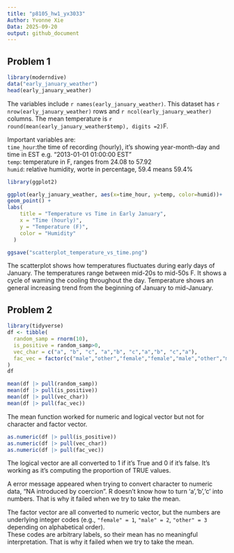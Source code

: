 ```yaml
---
title: "p8105_hw1_yx3033"
Author: Yvonne Xie
Data: 2025-09-20
output: github_document
---
```


## Problem 1
```r
library(moderndive)
data("early_january_weather")
head(early_january_weather)
```
The variables include `r names(early_january_weather)`.
This dataset has `r nrow(early_january_weather)` rows and `r ncol(early_january_weather)` columns.
The mean temperature is `r round(mean(early_january_weather$temp), digits =2)`F.

Important variables are:  
`time_hour`:the time of recording (hourly), it's showing year-month-day and time in EST e.g. "2013-01-01 01:00:00 EST"  
`temp`: temperature in F, ranges from 24.08 to 57.92  
`humid`: relative humidity, worte in percentage, 59.4 means 59.4%  

```r
library(ggplot2)
```
```r
ggplot(early_january_weather, aes(x=time_hour, y=temp, color=humid))+
geom_point() + 
labs(
    title = "Temperature vs Time in Early January",
    x = "Time (hourly)",
    y = "Temperature (F)",
    color = "Humidity"
  )

ggsave("scatterplot_temperature_vs_time.png")
```
 
The scatterplot shows how temperatures fluctuates during early days of January. The temperatures range between mid-20s to mid-50s F. It shows a cycle of waming the cooling throughout the day. Temperature shows an general increasing trend from the beginning of January to mid-January.


## Problem 2
```r
library(tidyverse)
df <- tibble(
  random_samp = rnorm(10),
  is_positive = random_samp>0,
  vec_char = c("a", "b", "c", "a","b", "c","a","b", "c","a"),
  fac_vec = factor(c("male","other","female","female","male","other","male","female","male","female"))
)
df
```
 
```r
mean(df |> pull(random_samp))  
mean(df |> pull(is_positive))  
mean(df |> pull(vec_char))  
mean(df |> pull(fac_vec)) 
```

The mean function worked for numeric and logical vector but not for character and factor vector. 

```r
as.numeric(df |> pull(is_positive))
as.numeric(df |> pull(vec_char))
as.numeric(df |> pull(fac_vec))
```
The logical vector are all converted to 1 if it's True and 0 if it's false. It's working as it's computing the proportion of TRUE values.  

A error message appeared when trying to convert character to numeric data, "NA introduced by coercion". R doesn't know how to turn 'a','b','c' into numbers. That is why it failed when we try to take the mean.  

The factor vector are all converted to numeric vector, but the numbers are underlying integer codes (e.g., `"female" = 1`, `"male" = 2`, `"other" = 3` depending on alphabetical order).  
These codes are arbitrary labels, so their mean has no meaningful interpretation. That is why it failed when we try to take the mean.  

